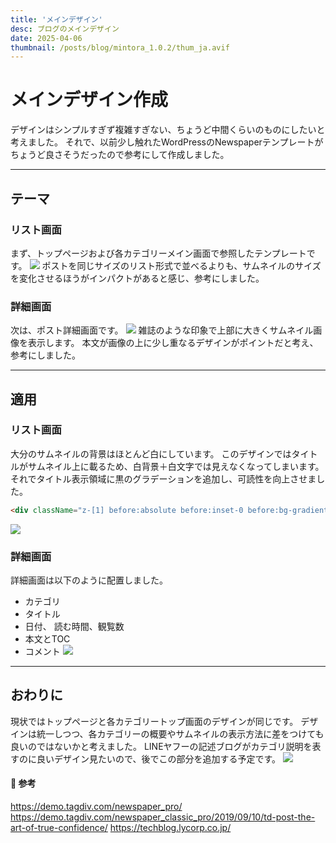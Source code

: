 ```yaml
---
title: 'メインデザイン'
desc: ブログのメインデザイン
date: 2025-04-06
thumbnail: /posts/blog/mintora_1.0.2/thum_ja.avif
---
```


<h1>メインデザイン作成</h1>

デザインはシンプルすぎず複雑すぎない、ちょうど中間くらいのものにしたいと考えました。
それで、以前少し触れたWordPressのNewspaperテンプレートがちょうど良さそうだったので参考にして作成しました。

---

## テーマ
### リスト画面
まず、トップページおよび各カテゴリーメイン画面で参照したテンプレートです。
![](/posts/blog/mintora_1.0.2/newspaper.avif)
ポストを同じサイズのリスト形式で並べるよりも、サムネイルのサイズを変化させるほうがインパクトがあると感じ、参考にしました。

### 詳細画面
次は、ポスト詳細画面です。
![](/posts/blog/mintora_1.0.2/arts.avif)
雑誌のような印象で上部に大きくサムネイル画像を表示します。
本文が画像の上に少し重なるデザインがポイントだと考え、参考にしました。

---
## 適用
### リスト画面
大分のサムネイルの背景はほとんど白にしています。
このデザインではタイトルがサムネイル上に載るため、白背景＋白文字では見えなくなってしまいます。
それでタイトル表示領域に黒のグラデーションを追加し、可読性を向上させました。
```html
<div className="z-[1] before:absolute before:inset-0 before:bg-gradient-to-t before:from-black before:via-transparent before:to-transparent before:opacity-70" />
```
![](/posts/blog/mintora_1.0.2/main_ja.avif)

### 詳細画面
詳細画面は以下のように配置しました。
- カテゴリ
- タイトル
- 日付、 読む時間、観覧数
- 本文とTOC
- コメント
![](/posts/blog/mintora_1.0.2/detail_ja.avif)

---

## おわりに
現状ではトップページと各カテゴリートップ画面のデザインが同じです。
デザインは統一しつつ、各カテゴリーの概要やサムネイルの表示方法に差をつけても良いのではないかと考えました。
LINEヤフーの記述ブログがカテゴリ説明を表すのに良いデザイン見たいので、後でこの部分を追加する予定です。
![](/posts/blog/mintora_1.0.2/lycorp.avif)

#### 🔗 参考
https://demo.tagdiv.com/newspaper_pro/
https://demo.tagdiv.com/newspaper_classic_pro/2019/09/10/td-post-the-art-of-true-confidence/
https://techblog.lycorp.co.jp/

